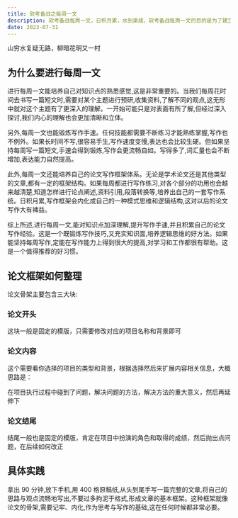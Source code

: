 ```yaml
---
title: 软考备战之每周一文
description: 软考备战每周一文，日积月累，水到渠成，软考备战每周一文的目的是为了建立自己的论文骨架
date: 2023-07-31
---
```


<Callout type="danger ">

山穷水复疑无路，柳暗花明又一村

</Callout>

## 为什么要进行每周一文

进行每周一文能培养自己对知识点的熟悉感觉,这是非常重要的。当我们每周花时间去书写一篇短文时,需要对某个主题进行预研,收集资料,了解不同的观点,这无形中就对这个主题有了更深入的理解。一开始可能只是对表面有所了解,但经过深入探讨,我们内心的理解也会更加清晰和立体。

另外,每周一文也能锻炼写作手速。任何技能都需要不断练习才能熟练掌握,写作也不例外。如果长时间不写,很容易手生,写作速度变慢,表达也会比较生硬。但如果坚持每周写一篇短文,手速会得到锻炼,写作会更流畅自如。写得多了,词汇量也会不断增加,表达能力自然提高。

此外,每周一文还能培养自己的论文写作框架体系。无论是学术论文还是其他类型的文章,都有一定的框架结构。如果每周都进行写作练习,对各个部分的功用也会越来越清楚,知道怎样进行论点阐述,资料引用,段落转换等,培养出自己的一套写作系统。日积月累,写作框架会内化成自己的一种模式思维和逻辑结构,这对以后的论文写作大有裨益。

综上所述,进行每周一文,能对知识点加深理解,提升写作手速,并且积累自己的论文写作经验。这是一个既锻炼写作技巧,又充实知识面,培养逻辑思维的好方法。如果能坚持每周写作,定能在写作能力上得到很大的提高,对学习和工作都很有帮助。这是一个值得推荐的好习惯。

## 论文框架如何整理

论文骨架主要包含三大块:

### 论文开头

这块一般是固定的模版，只需要修改对应的项目名称和背景即可

### 论文内容

这个需要看你选择的项目的类型和背景，根据选择然后来扩展内容相关信息，大概思路是：

在项目执行过程中碰到了问题，解决问题的方法，解决方法的重大意义，然后再延伸下

### 论文结尾

结尾一般也是固定的模版，肯定在项目中扮演的角色和取得的成绩，然后抛出点问题，在后续如何改正

## 具体实践

拿出 90 分钟,放下手机,用 400 格原稿纸,从头到尾手写一篇完整的文章,将自己的思路与观点流畅地写出,不要过多拘泥于格式,形成文章的基本框架。这种框架就像论文的骨架,需要记牢、内化,作为思考与写作的基础,这在任何时候都非常必要。
